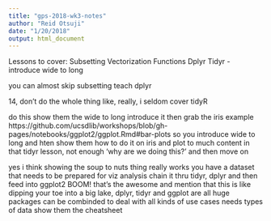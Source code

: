 ```yaml
---
title: "gps-2018-wk3-notes"
author: "Reid Otsuji"
date: "1/20/2018"
output: html_document
---
```


Lessons to cover:
Subsetting
Vectorization
Functions
Dplyr
Tidyr - introduce wide to long



you can almost skip subsetting
teach dplyr

14, don't do the whole thing
like, really, i seldom cover tidyR

do this
show them the wide to long
introduce it 
then grab the iris example 
https://github.com/ucsdlib/workshops/blob/gh-pages/notebooks/ggplot2/ggplot.Rmd#bar-plots
so you introduce wide to long and hten show them how to do it on iris
and plot
to much content in that tidyr lesson, not enough 'why are we doing this?'
and then move on

yes
i think showing the soup to nuts thing really works
you have a dataset that needs to be prepared for viz
analysis
chain it thru tidyr, dplyr and then feed into ggplot2 BOOM!
that's the awesome
and mention that this is like dipping your toe into a big lake, dplyr, tidyr and ggplot are all huge packages
can be combinded to deal with all kinds of use cases 
needs
types of data
show them the cheatsheet 